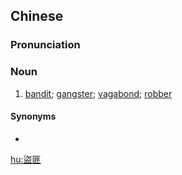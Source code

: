 {{also|盗匪}}
==Chinese==
{{zh-forms|s=盗匪}}

===Pronunciation===
{{zh-pron
|m=dàofěi
|c=dou6 fei2
|cat=n
}}

===Noun===
{{zh-noun}}

# [[bandit]]; [[gangster]]; [[vagabond]]; [[robber]]

====Synonyms====
* {{zh-l|匪徒}}

[[hu:盜匪]]